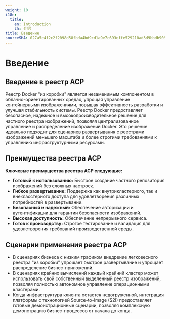 ```yaml
---
weight: 10
i18n:
  title:
    en: Introduction
    zh: 介绍
title: Введение
sourceSHA: 027a5c4f2c2f2098d58fbda4bd9cd1a9e7c693effe529210ad3d9bbdb905008d
---
```


# Введение

## Введение в реестр ACP

Реестр Docker "из коробки" является незаменимым компонентом в облачно-ориентированных средах, упрощая управление контейнерными изображениями, повышая эффективность разработки и улучшая стабильность системы. Реестр Docker предоставляет безопасное, надежное и высокопроизводительное решение для частного реестра изображений, позволяя централизованное управление и распределение изображений Docker. Это решение идеально подходит для сценариев развертывания с реестрами изображений меньшего масштаба и более строгими требованиями к управлению инфраструктурными ресурсами.

## Преимущества реестра ACP

**Ключевые преимущества реестра ACP следующие:**

- **Готовый к использованию:** Быстрое создание частного репозитория изображений без сложных настроек.
- **Гибкое развертывание:** Поддержка как внутрикластерного, так и внекласстерного доступа для удовлетворения различных потребностей в развертывании.
- **Безопасный и надежный:** Обеспечение авторизации и аутентификации для гарантии безопасности изображений.
- **Высокая доступность:** Обеспечение непрерывного сервиса.
- **Готов к производству:** Строгое тестирование и валидация для удовлетворения требований производственной среды.

## Сценарии применения реестра ACP

- В сценариях бизнеса с низким трафиком внедрение легковесного реестра "из коробки" упрощает быстрое развертывание и упрощает распределение бизнес-приложений.
- В сценариях крайних вычислений каждый крайний кластер может использовать свой собственный выделенный реестр изображений, позволяя полностью автономное управление операционными кластерами.
- Когда инфраструктура клиента остается недогруженной, интеграция платформы с технологией Source-to-Image (S2I) предоставляет готовые демонстрационные сценарии, позволяя комплексную демонстрацию бизнес-процессов от начала до конца.
